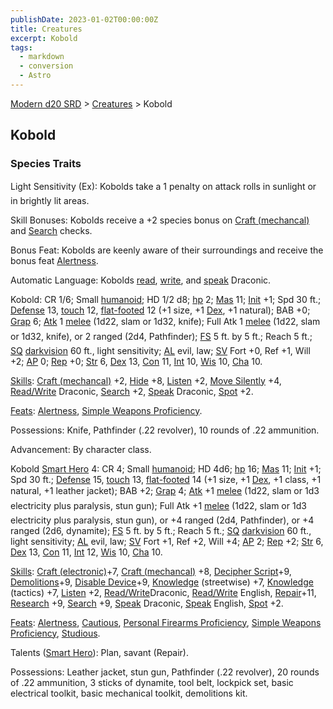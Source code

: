 ```yaml
---
publishDate: 2023-01-02T00:00:00Z
title: Creatures
excerpt: Kobold
tags:
  - markdown
  - conversion
  - Astro
---
```


[Modern d20 SRD](/#modernD20) > [Creatures](modern-d20-srd-creatures-index) > Kobold

## Kobold

### Species Traits

Light Sensitivity (Ex): Kobolds take a 1 penalty on attack rolls in sunlight or in brightly lit areas.

Skill Bonuses: Kobolds receive a +2 species bonus on [Craft (mechancal)](modern-d20-srd-skills-craft-mechanical) and [Search](modern-d20-srd-skills-search) checks.

Bonus Feat: Kobolds are keenly aware of their surroundings and receive the bonus feat [Alertness](modern-d20-srd-feats-alertness).

Automatic Language: Kobolds [read](modern-d20-srd-skills-read-write-language), [write](modern-d20-srd-skills-read-write-language), and [speak](modern-d20-srd-skills-speak-language) Draconic.

Kobold: CR 1/6; Small [humanoid](modern-d20-srd-creature-types-humanoid); HD 1/2 d8; [hp](modern-d20-srd-combat-hit-points) 2; [Mas](modern-d20-srd-creatures-creature-overview) 11; [Init](modern-d20-srd-combat-initiative) +1; Spd 30 ft.; [Defense](modern-d20-srd-combat-defense) 13, [touch](modern-d20-srd-combat-attack-actions) 12, [flat-footed](modern-d20-srd-combat-surprise) 12 (+1 size, +1 [Dex](modern-d20-srd-basics-ability-scores), +1 natural); BAB +0; [Grap](modern-d20-srd-combat-grapple) 6; [Atk](modern-d20-srd-combat-attack-roll) 1 [melee](modern-d20-srd-combat-attack-roll) (1d22, slam or 1d32, knife); Full Atk 1 [melee](modern-d20-srd-combat-attack-roll) (1d22, slam or 1d32, knife), or 2 ranged (2d4, Pathfinder); [FS](modern-d20-srd-creatures-creature-overview) 5 ft. by 5 ft.; Reach 5 ft.; [SQ](modern-d20-srd-creatures-creature-overview) [darkvision](modern-d20-srd-special-abilities-darkvision) 60 ft., light sensitivity; [AL](modern-d20-srd-basics-allegiances) evil, law; [SV](modern-d20-srd-basics-saving-throws) Fort +0, Ref +1, Will +2; [AP](modern-d20-srd-creatures-creature-overview) 0; [Rep](modern-d20-srd-creatures-creature-overview) +0; [Str](modern-d20-srd-basics-ability-scores) 6, [Dex](modern-d20-srd-basics-ability-scores) 13, [Con](modern-d20-srd-basics-ability-scores) 11, [Int](modern-d20-srd-basics-ability-scores) 10, [Wis](modern-d20-srd-basics-ability-scores) 10, [Cha](modern-d20-srd-basics-ability-scores) 10.

[Skills](modern-d20-srd-skills-index): [Craft (mechancal)](modern-d20-srd-skills-craft-mechanical) +2, [Hide](modern-d20-srd-skills-hide) +8, [Listen](modern-d20-srd-skills-listen) +2, [Move Silently](modern-d20-srd-skills-move-silently) +4, [Read/Write](modern-d20-srd-skills-read-write-language) Draconic, [Search](modern-d20-srd-skills-search) +2, [Speak](modern-d20-srd-skills-speak-language) Draconic, [Spot](modern-d20-srd-skills-spot) +2.

[Feats](modern-d20-srd-feats-index): [Alertness](modern-d20-srd-feats-alertness), [Simple Weapons Proficiency](modern-d20-srd-feats-simple-weapons-proficiency).

Possessions: Knife, Pathfinder (.22 revolver), 10 rounds of .22 ammunition.

Advancement: By character class.

Kobold [Smart Hero](modern-d20-srd-classes-basic-smart-hero) 4: CR 4; Small [humanoid](modern-d20-srd-creature-types-humanoid); HD 4d6; [hp](modern-d20-srd-combat-hit-points) 16; [Mas](modern-d20-srd-creatures-creature-overview) 11; [Init](modern-d20-srd-combat-initiative) +1; Spd 30 ft.; [Defense](modern-d20-srd-combat-defense) 15, [touch](modern-d20-srd-combat-attack-actions) 13, [flat-footed](modern-d20-srd-combat-surprise) 14 (+1 size, +1 [Dex](modern-d20-srd-basics-ability-scores), +1 class, +1 natural, +1 leather jacket); BAB +2; [Grap](modern-d20-srd-combat-grapple) 4; [Atk](modern-d20-srd-combat-attack-roll) +1 [melee](modern-d20-srd-combat-attack-roll) (1d22, slam or 1d3 electricity plus paralysis, stun gun); Full Atk +1 [melee](modern-d20-srd-combat-attack-roll) (1d22, slam or 1d3 electricity plus paralysis, stun gun), or +4 ranged (2d4, Pathfinder), or +4 ranged (2d6, dynamite); [FS](modern-d20-srd-creatures-creature-overview) 5 ft. by 5 ft.; Reach 5 ft.; [SQ](modern-d20-srd-creatures-creature-overview) [darkvision](modern-d20-srd-special-abilities-darkvision) 60 ft., light sensitivity; [AL](modern-d20-srd-basics-allegiances) evil, law; [SV](modern-d20-srd-basics-saving-throws) Fort +1, Ref +2, Will +4; [AP](modern-d20-srd-creatures-creature-overview) 2; [Rep](modern-d20-srd-creatures-creature-overview) +2; [Str](modern-d20-srd-basics-ability-scores) 6, [Dex](modern-d20-srd-basics-ability-scores) 13, [Con](modern-d20-srd-basics-ability-scores) 11, [Int](modern-d20-srd-basics-ability-scores) 12, [Wis](modern-d20-srd-basics-ability-scores) 10, [Cha](modern-d20-srd-basics-ability-scores) 10.

[Skills](modern-d20-srd-skills-index): [Craft (electronic)](modern-d20-srd-skills-craft-electronic)+7, [Craft (mechancal)](modern-d20-srd-skills-craft-mechanical) +8, [Decipher Script](modern-d20-srd-skills-decipher-script)+9, [Demolitions](modern-d20-srd-skills-demolitions)+9, [Disable Device](modern-d20-srd-skills-disable-device)+9, [Knowledge](modern-d20-srd-skills-knowledge) (streetwise) +7, [Knowledge](modern-d20-srd-skills-knowledge) (tactics) +7, [Listen](modern-d20-srd-skills-listen) +2, [Read/Write](modern-d20-srd-skills-read-write-languages)Draconic, [Read/Write](modern-d20-srd-skills-read-write-language) English, [Repair](modern-d20-srd-skills-repair)+11, [Research](modern-d20-srd-skills-research) +9, [Search](modern-d20-srd-skills-search) +9, [Speak](modern-d20-srd-skills-speak-language) Draconic, [Speak](modern-d20-srd-skills-speak-language) English, [Spot](modern-d20-srd-skills-spot) +2.

[Feats](modern-d20-srd-feats-index): [Alertness](modern-d20-srd-feats-alertness), [Cautious](modern-d20-srd-feats-cautious), [Personal Firearms Proficiency](modern-d20-srd-feats-personal-firearms-proficiency), [Simple Weapons Proficiency](modern-d20-srd-feats-simple-weapons-proficiency), [Studious](modern-d20-srd-feats-studious).

Talents ([Smart Hero](modern-d20-srd-classes-basic-smart-hero)): Plan, savant (Repair).

Possessions: Leather jacket, stun gun, Pathfinder (.22 revolver), 20 rounds of .22 ammunition, 3 sticks of dynamite, tool belt, lockpick set, basic electrical toolkit, basic mechanical toolkit, demolitions kit.
